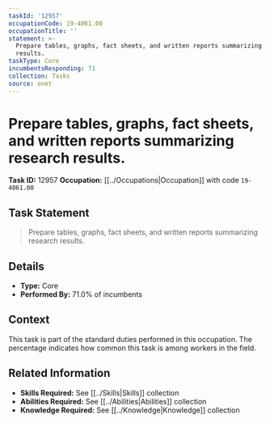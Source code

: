 ```yaml
---
taskId: '12957'
occupationCode: 19-4061.00
occupationTitle: ''
statement: >-
  Prepare tables, graphs, fact sheets, and written reports summarizing research
  results.
taskType: Core
incumbentsResponding: 71
collection: Tasks
source: onet
---
```

# Prepare tables, graphs, fact sheets, and written reports summarizing research results.

**Task ID:** 12957
**Occupation:** [[../Occupations|Occupation]] with code `19-4061.00`

## Task Statement

> Prepare tables, graphs, fact sheets, and written reports summarizing research results.

## Details

- **Type:** Core
- **Performed By:** 71.0% of incumbents

## Context

This task is part of the standard duties performed in this occupation. The percentage indicates how common this task is among workers in the field.

## Related Information

- **Skills Required:** See [[../Skills|Skills]] collection
- **Abilities Required:** See [[../Abilities|Abilities]] collection
- **Knowledge Required:** See [[../Knowledge|Knowledge]] collection
